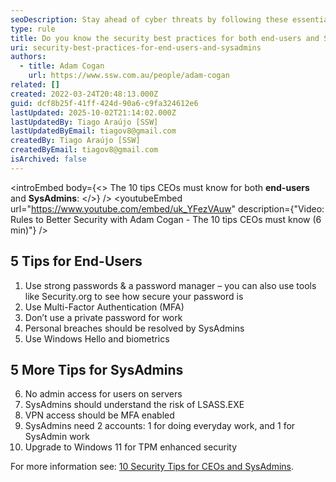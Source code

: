 ```yaml
---
seoDescription: Stay ahead of cyber threats by following these essential security best practices for both end-users and SysAdmins.
type: rule
title: Do you know the security best practices for both end-users and SysAdmins?
uri: security-best-practices-for-end-users-and-sysadmins
authors:
  - title: Adam Cogan
    url: https://www.ssw.com.au/people/adam-cogan
related: []
created: 2022-03-24T20:48:13.000Z
guid: dcf8b25f-41ff-424d-90a6-c9fa324612e6
lastUpdated: 2025-10-02T21:14:02.000Z
lastUpdatedBy: Tiago Araújo [SSW]
lastUpdatedByEmail: tiagov8@gmail.com
createdBy: Tiago Araújo [SSW]
createdByEmail: tiagov8@gmail.com
isArchived: false
---
```


<introEmbed
  body={<>
The 10 tips CEOs must know for both **end-users** and **SysAdmins**:
  </>}
/>
<youtubeEmbed url="https://www.youtube.com/embed/uk_YFezVAuw" description={"Video: Rules to Better Security with Adam Cogan - The 10 tips CEOs must know (6 min)"} />

## 5 Tips for End-Users

1. Use strong passwords & a password manager – you can also use tools like Security.org to see how secure your password is
2. Use Multi-Factor Authentication (MFA)
3. Don’t use a private password for work
4. Personal breaches should be resolved by SysAdmins
5. Use Windows Hello and biometrics

## 5 More Tips for SysAdmins

6. No admin access for users on servers
7. SysAdmins should understand the risk of LSASS.EXE
8. VPN access should be MFA enabled
9. SysAdmins need 2 accounts: 1 for doing everyday work, and 1 for SysAdmin work
10. Upgrade to Windows 11 for TPM enhanced security

For more information see: [10 Security Tips for CEOs and SysAdmins](https://adamcogan.com/2022/04/10/better-security-10-tips-for-ceos-and-sysadmins/).
